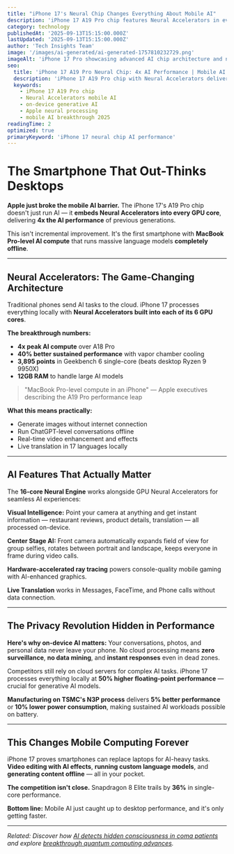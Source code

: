 ```yaml
---
title: "iPhone 17's Neural Chip Changes Everything About Mobile AI"
description: 'iPhone 17 A19 Pro chip features Neural Accelerators in every GPU core, delivering 4x AI performance. First smartphone to run generative AI completely offline with MacBook-level power.'
category: technology
publishedAt: '2025-09-13T15:15:00.000Z'
lastUpdated: '2025-09-13T15:15:00.000Z'
author: 'Tech Insights Team'
image: '/images/ai-generated/ai-generated-1757810232729.png'
imageAlt: 'iPhone 17 Pro showcasing advanced AI chip architecture and neural processing capabilities'
seo:
  title: 'iPhone 17 A19 Pro Neural Chip: 4x AI Performance | Mobile AI Revolution 2025'
  description: 'iPhone 17 A19 Pro chip with Neural Accelerators delivers 4x AI performance. First smartphone with offline generative AI, beating desktop CPUs in benchmarks.'
  keywords:
    - iPhone 17 A19 Pro chip
    - Neural Accelerators mobile AI
    - on-device generative AI
    - Apple neural processing
    - mobile AI breakthrough 2025
readingTime: 2
optimized: true
primaryKeyword: 'iPhone 17 neural chip AI performance'
---
```


# The Smartphone That Out-Thinks Desktops

**Apple just broke the mobile AI barrier.** The iPhone 17's A19 Pro chip doesn't just run AI — it **embeds Neural Accelerators into every GPU core**, delivering **4x the AI performance** of previous generations.

This isn't incremental improvement. It's the first smartphone with **MacBook Pro-level AI compute** that runs massive language models **completely offline**.

---

## Neural Accelerators: The Game-Changing Architecture

Traditional phones send AI tasks to the cloud. iPhone 17 processes everything locally with **Neural Accelerators built into each of its 6 GPU cores**.

**The breakthrough numbers:**
- **4x peak AI compute** over A18 Pro
- **40% better sustained performance** with vapor chamber cooling
- **3,895 points** in Geekbench 6 single-core (beats desktop Ryzen 9 9950X)
- **12GB RAM** to handle large AI models

> "MacBook Pro-level compute in an iPhone" — Apple executives describing the A19 Pro performance leap

**What this means practically:**
- Generate images without internet connection
- Run ChatGPT-level conversations offline
- Real-time video enhancement and effects
- Live translation in 17 languages locally

---

## AI Features That Actually Matter

The **16-core Neural Engine** works alongside GPU Neural Accelerators for seamless AI experiences:

**Visual Intelligence:** Point your camera at anything and get instant information — restaurant reviews, product details, translation — all processed on-device.

**Center Stage AI:** Front camera automatically expands field of view for group selfies, rotates between portrait and landscape, keeps everyone in frame during video calls.

**Hardware-accelerated ray tracing** powers console-quality mobile gaming with AI-enhanced graphics.

**Live Translation** works in Messages, FaceTime, and Phone calls without data connection.

---

## The Privacy Revolution Hidden in Performance

**Here's why on-device AI matters:** Your conversations, photos, and personal data never leave your phone. No cloud processing means **zero surveillance**, **no data mining**, and **instant responses** even in dead zones.

Competitors still rely on cloud servers for complex AI tasks. iPhone 17 processes everything locally at **50% higher floating-point performance** — crucial for generative AI models.

**Manufacturing on TSMC's N3P process** delivers **5% better performance** or **10% lower power consumption**, making sustained AI workloads possible on battery.

---

## This Changes Mobile Computing Forever

iPhone 17 proves smartphones can replace laptops for AI-heavy tasks. **Video editing with AI effects**, **running custom language models**, and **generating content offline** — all in your pocket.

**The competition isn't close.** Snapdragon 8 Elite trails by **36%** in single-core performance.

**Bottom line:** Mobile AI just caught up to desktop performance, and it's only getting faster.

---

*Related: Discover how [AI detects hidden consciousness in coma patients](../health/ai-detects-hidden-consciousness-coma-patients) and explore [breakthrough quantum computing advances](../science/quantum-computing-2025-commercial-breakthrough).*